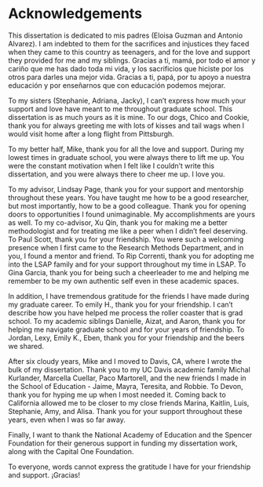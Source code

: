 # Acknowledgements {.unnumbered}

This dissertation is dedicated to mis padres (Eloisa Guzman and Antonio Alvarez). I am indebted to them for the sacrifices and injustices they faced when they came to this country as teenagers, and for the love and support they provided for me and my siblings. Gracias a ti, mamá, por todo el amor y cariño que me has dado toda mi vida, y los sacrificios que hiciste por los otros para darles una mejor vida. Gracias a ti, papá, por tu apoyo a nuestra educación y por enseñarnos que con educación podemos mejorar.

To my sisters (Stephanie, Adriana, Jacky), I can't express how much your support and love have meant to me throughout graduate school. This dissertation is as much yours as it is mine. To our dogs, Chico and Cookie, thank you for always greeting me with lots of kisses and tail wags when I would visit home after a long flight from Pittsburgh.

To my better half, Mike, thank you for all the love and support. During my lowest times in graduate school, you were always there to lift me up. You were the constant motivation when I felt like I couldn't write this dissertation, and you were always there to cheer me up. I love you.

To my advisor, Lindsay Page, thank you for your support and mentorship throughout these years. You have taught me how to be a good researcher, but most importantly, how to be a good colleague. Thank you for opening doors to opportunities I found unimaginable. My accomplishments are yours as well. To my co-advisor, Xu Qin, thank you for making me a better methodologist and for treating me like a peer when I didn't feel deserving. To Paul Scott, thank you for your friendship. You were such a welcoming presence when I first came to the Research Methods Department, and in you, I found a mentor and friend. To Rip Correnti, thank you for adopting me into the LSAP family and for your support throughout my time in LSAP. To Gina Garcia, thank you for being such a cheerleader to me and helping me remember to be my own authentic self even in these academic spaces.

In addition, I have tremendous gratitude for the friends I have made during my graduate career. To emily H., thank you for your friendship. I can't describe how you have helped me process the roller coaster that is grad school. To my academic siblings Danielle, Aizat, and Aaron, thank you for helping me navigate graduate school and for your years of friendship. To Jordan, Lexy, Emily K., Eben, thank you for your friendship and the beers we shared.

After six cloudy years, Mike and I moved to Davis, CA, where I wrote the bulk of my dissertation. Thank you to my UC Davis academic family Michal Kurlander, Marcella Cuellar, Paco Martorell, and the new friends I made in the School of Education - Jaime, Mayra, Teresita, and Robbie. To Devon, thank you for hyping me up when I most needed it. Coming back to California allowed me to be closer to my close friends Marina, Kaitlin, Luis, Stephanie, Amy, and Alisa. Thank you for your support throughout these years, even when I was so far away.

Finally, I want to thank the National Academy of Education and the Spencer Foundation for their generous support in funding my dissertation work, along with the Capital One Foundation.

To everyone, words cannot express the gratitude I have for your friendship and support. ¡Gracias!





